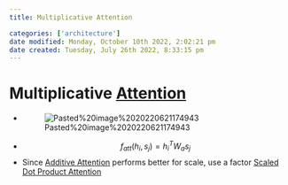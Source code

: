 ```yaml
---
title: Multiplicative Attention

categories: ['architecture']
date modified: Monday, October 10th 2022, 2:02:21 pm
date created: Tuesday, July 26th 2022, 8:33:15 pm
---
```


# Multiplicative [Attention](Attention.qmd)
- ![Pasted%20image%2020220621174943](images/Pasted%20image%2020220621174943.png)
- $$f_{att}(h_{i}, s_{j}) = h_{i}^{T}W_{a}s_{j}$$
- Since [Additive Attention](Additive%20Attention.qmd) performs better for scale, use a factor [Scaled Dot Product Attention](Scaled%20Dot%20Product%20Attention.qmd)



